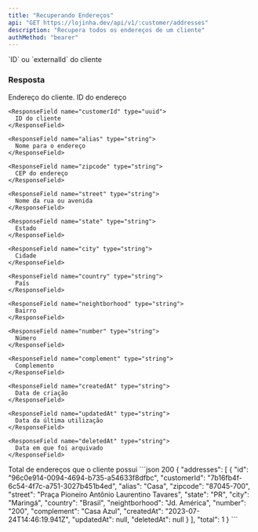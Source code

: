 ```yaml
---
title: "Recuperando Endereços"
api: "GET https://lojinha.dev/api/v1/:customer/addresses"
description: "Recupera todos os endereços de um cliente"
authMethod: "bearer"
---
```


<ParamField path="customer" type="string" required>
  `ID` ou `externalId` do cliente
</ParamField>

### Resposta

<ResponseField name="address" type="object">
  Endereço do cliente.

  <Expandable>
    <ResponseField name="id" type="uuid">
      ID do endereço
    </ResponseField>

    <ResponseField name="customerId" type="uuid">
      ID do cliente
    </ResponseField>

    <ResponseField name="alias" type="string">
      Nome para o endereço
    </ResponseField>

    <ResponseField name="zipcode" type="string">
      CEP do endereço
    </ResponseField>

    <ResponseField name="street" type="string">
      Nome da rua ou avenida
    </ResponseField>

    <ResponseField name="state" type="string">
      Estado
    </ResponseField>

    <ResponseField name="city" type="string">
      Cidade
    </ResponseField>

    <ResponseField name="country" type="string">
      País
    </ResponseField>

    <ResponseField name="neightborhood" type="string">
      Bairro
    </ResponseField>

    <ResponseField name="number" type="string">
      Número
    </ResponseField>

    <ResponseField name="complement" type="string">
      Complemento
    </ResponseField>

    <ResponseField name="createdAt" type="string">
      Data de criação
    </ResponseField>

    <ResponseField name="updatedAt" type="string">
      Data da última utilização
    </ResponseField>

    <ResponseField name="deletedAt" type="string">
      Data em que foi arquivado
    </ResponseField>
  </Expandable>
</ResponseField>

<ResponseField name="total" type="number">
  Total de endereços que o cliente possui
</ResponseField>

<ResponseExample>
```json 200
{
  "addresses": [
    {
      "id": "96c0e914-0094-4694-b735-a54633f8dfbc",
      "customerId": "7b16fb4f-6c54-4f7c-a751-3027b451b4ed",
      "alias": "Casa",
      "zipcode": "87045-700",
      "street": "Praça Pioneiro Antônio Laurentino Tavares",
      "state": "PR",
      "city": "Maringá",
      "country": "Brasil",
      "neightborhood": "Jd. América",
      "number": "200",
      "complement": "Casa Azul",
      "createdAt": "2023-07-24T14:46:19.941Z",
      "updatedAt": null,
      "deletedAt": null
    }
  ],
  "total": 1
}
```
</ResponseExample>


